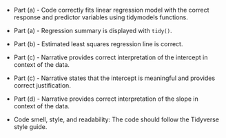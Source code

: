 -   Part (a) - Code correctly fits linear regression model with the correct response and predictor variables using tidymodels functions.

-   Part (a) - Regression summary is displayed with `tidy()`.

-   Part (b) - Estimated least squares regression line is correct.

-   Part (c) - Narrative provides correct interpretation of the intercept in context of the data.

-   Part (c) - Narrative states that the intercept is meaningful and provides correct justification.

-   Part (d) - Narrative provides correct interpretation of the slope in context of the data.

-   Code smell, style, and readability: The code should follow the Tidyverse style guide.
